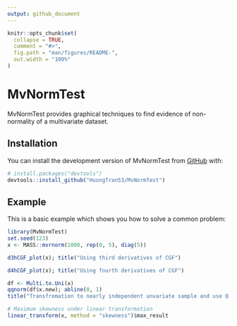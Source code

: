 ```yaml
---
output: github_document
---
```


<!-- README.md is generated from README.Rmd. Please edit that file -->

```r
knitr::opts_chunk$set(
  collapse = TRUE,
  comment = "#>",
  fig.path = "man/figures/README-",
  out.width = "100%"
)
```

# MvNormTest

<!-- badges: start -->
<!-- badges: end -->

MvNormTest provides graphical techniques to find evidence of non-normality of a multivariate dataset. 

## Installation

You can install the development version of MvNormTest from [GitHub](https://github.com/) with:

``` r
# install.packages("devtools")
devtools::install_github("HuongTran53/MvNormTest")
```

## Example

This is a basic example which shows you how to solve a common problem:

```r
library(MvNormTest)
set.seed(123)
x <- MASS::mvrnorm(1000, rep(0, 5), diag(5))
```

```r
d3hCGF_plot(x); title("Using third derivatives of CGF")
```

```r
d4hCGF_plot(x); title("Using fourth derivatives of CGF")
```

```r
df <- Multi.to.Uni(x)
qqnorm(df$x.new); abline(0, 1)
title("Transfromation to nearly independent unvariate sample and use Q-Q plot")
```

```r
# Maximum skewness under linear transformation
linear_transform(x, method = "skewness")$max_result
```

